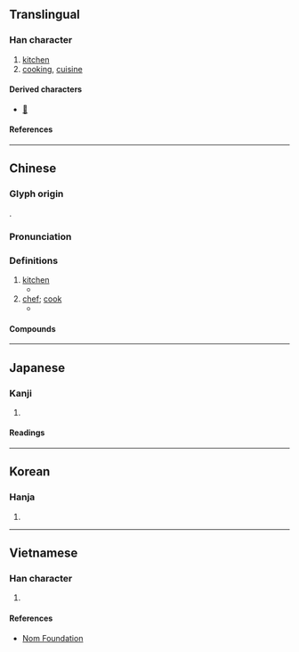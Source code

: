 {{character info}}
==Translingual==

===Han character===
{{Han char|rn=53|rad=广|as=05|sn=8|four=00212|canj=IPRU|ids=⿸广包}}

# [[kitchen]]
# [[cooking]], [[cuisine]]

====Derived characters====
* [[𠝇]]

====References====
{{Han ref|kx=0344.100|dkj=09266|dj=0653.310|hdz=20879.040|uh=5E96}}

----

==Chinese==
{{zh-forms}}

===Glyph origin===
{{Han etym}}
{{Han compound|广|包|ls=psc|c1=s|c2=p|t1=house}}.

===Pronunciation===
{{zh-pron
|m=páo
|c=paau4
|mn=pâu
|mc=y
|oc=y
|cat=n
}}

===Definitions===
{{zh-hanzi}}

# [[kitchen]]
#* {{zh-x|庖 有 肥 肉，廄 有 肥 馬，民 有 飢 色，野 有 餓莩{piǎo}，此 率{shuài} 獸 而 食 人 也。|In your '''kitchen''' there is fat meat; in your stables there are fat horses. But your people have the look of hunger, and on the wilds there are those who have died of famine. This is leading on beasts to devour men.|CL|ref=Mengzi}}
# [[chef]]; [[cook]]
#* {{zh-x|良 庖 歲 更{gēng} 刀，割 也；族 庖 月 更{gēng} 刀，折 也。|A good '''cook''' changes his knife every year; (it may have been injured) in cutting - an ordinary '''cook''' changes his every month - (it may have been) broken.|CL|ref=Zhuangzi}}

====Compounds====
{{zh-der|代庖|尸祝代庖|庖丁|庖丁解牛|庖人|庖代|庖子|庖宰|庖廚|庖犧|庖立|庖羲|庖鼎|治庖|良庖|越俎代庖}}

----

==Japanese==

===Kanji===
{{ja-kanji|grade=|rs=广05}}

# {{rfdef|ja|sort=广05}}

====Readings====
{{ja-readings
|on=ほう
|kun=くりや-
}}

----

==Korean==

===Hanja===
{{ko-hanja|포}}

# {{rfdef|ko|sort=广05}}

----

==Vietnamese==

===Han character===
{{vi-readings|rs=广05|reading=bào}}

# {{rfdef|vi|sort=广05}}

====References====
* [http://nomfoundation.org/common/nom_details.php?codepoint=5e96 Nom Foundation]